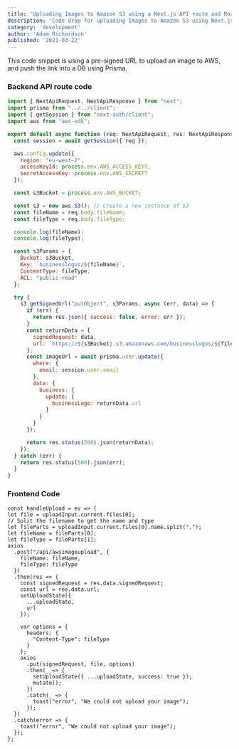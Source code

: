 ---
title: 'Uploading Images to Amazon S3 using a Next.js API route and React'
description: 'Code drop for uploading Images to Amazon S3 using Next.js API route and React using pre-signed URLs'
category: 'development'
author: 'Adam Richardson'
published: '2021-03-22'
---

This code snippet is using a pre-signed URL to upload an image to AWS, and push the link into a DB using Prisma.

### Backend API route code

```ts:/pages/api/awsimageupload.js
import { NextApiRequest, NextApiResponse } from "next";
import prisma from "../../client";
import { getSession } from "next-auth/client";
import aws from "aws-sdk";

export default async function (req: NextApiRequest, res: NextApiResponse) {
  const session = await getSession({ req });

  aws.config.update({
    region: "eu-west-2",
    accessKeyId: process.env.AWS_ACCESS_KEYY,
    secretAccessKey: process.env.AWS_SECRETT
  });

  const s3Bucket = process.env.AWS_BUCKET;

  const s3 = new aws.S3(); // Create a new instance of S3
  const fileName = req.body.fileName;
  const fileType = req.body.fileType;

  console.log(fileName);
  console.log(fileType);

  const s3Params = {
    Bucket: s3Bucket,
    Key: `businesslogos/${fileName}`,
    ContentType: fileType,
    ACL: "public-read"
  };

  try {
    s3.getSignedUrl("putObject", s3Params, async (err, data) => {
      if (err) {
        return res.json({ success: false, error: err });
      }
      const returnData = {
        signedRequest: data,
        url: `https://${s3Bucket}.s3.amazonaws.com/businesslogos/${fileName}`
      };
      const imageUrl = await prisma.user.update({
        where: {
          email: session.user.email
        },
        data: {
          business: {
            update: {
              businessLogo: returnData.url
            }
          }
        }
      });

      return res.status(200).json(returnData);
    });
  } catch (err) {
    return res.status(500).json(err);
  }
}
```

### Frontend Code

```jsx:/components/dashboard/UploadLogo.tsx
const handleUpload = ev => {
let file = uploadInput.current.files[0];
// Split the filename to get the name and type
let fileParts = uploadInput.current.files[0].name.split(".");
let fileName = fileParts[0];
let fileType = fileParts[1];
axios
  .post("/api/awsimageupload", {
    fileName: fileName,
    fileType: fileType
  })
  .then(res => {
    const signedRequest = res.data.signedRequest;
    const url = res.data.url;
    setUploadState({
      ...uploadState,
      url
    });

    var options = {
      headers: {
        "Content-Type": fileType
      }
    };
    axios
      .put(signedRequest, file, options)
      .then(_ => {
        setUploadState({ ...uploadState, success: true });
        mutate();
      })
      .catch(_ => {
        toast("error", "We could not upload your image");
      });
  })
  .catch(error => {
    toast("error", "We could not upload your image");
  });
};
```